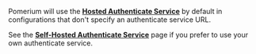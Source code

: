 Pomerium will use the [**Hosted Authenticate Service**](/docs/capabilities/hosted-authenticate-service) by default in configurations that don't specify an authenticate service URL.

See the [**Self-Hosted Authenticate Service**](/docs/capabilities/authentication) page if you prefer to use your own authenticate service.
